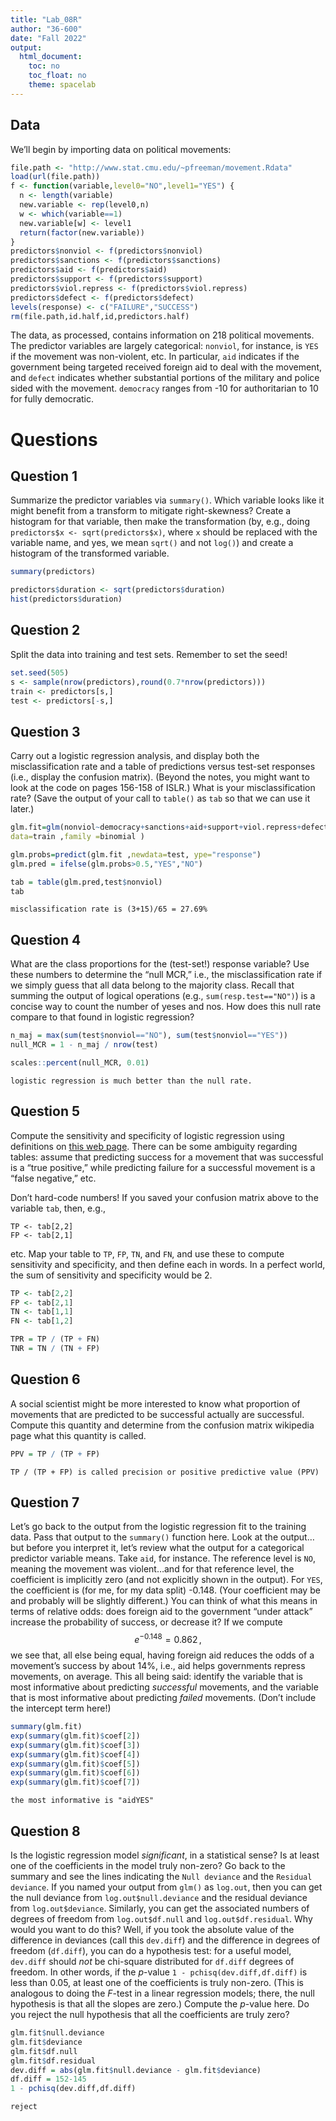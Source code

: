---
title: "Lab_08R"
author: "36-600"
date: "Fall 2022"
output: 
  html_document:
    toc: no
    toc_float: no
    theme: spacelab
---

## Data

We'll begin by importing data on political movements:
```{r}
file.path <- "http://www.stat.cmu.edu/~pfreeman/movement.Rdata"
load(url(file.path))
f <- function(variable,level0="NO",level1="YES") {
  n <- length(variable)
  new.variable <- rep(level0,n)
  w <- which(variable==1)
  new.variable[w] <- level1
  return(factor(new.variable))
}
predictors$nonviol <- f(predictors$nonviol)
predictors$sanctions <- f(predictors$sanctions)
predictors$aid <- f(predictors$aid)
predictors$support <- f(predictors$support)
predictors$viol.repress <- f(predictors$viol.repress)
predictors$defect <- f(predictors$defect)
levels(response) <- c("FAILURE","SUCCESS")
rm(file.path,id.half,id,predictors.half)
```
The data, as processed, contains information on 218 political movements. The predictor variables are largely categorical: `nonviol`, for instance, is `YES` if the movement was non-violent, etc. In particular, `aid` indicates if the government being targeted received foreign aid to deal with the movement, and `defect` indicates whether substantial portions of the military and police sided with the movement. `democracy` ranges from -10 for authoritarian to 10 for fully democratic. 

# Questions

## Question 1

Summarize the predictor variables via `summary()`. Which variable looks like it might benefit from a transform to mitigate right-skewness? Create a histogram for that variable, then make the transformation (by, e.g., doing `predictors$x <- sqrt(predictors$x)`, where `x` should be replaced with the variable name, and yes, we mean `sqrt()` and not `log()`) and create a histogram of the transformed variable.
```{r}
summary(predictors)
```


```{r}
predictors$duration <- sqrt(predictors$duration)
hist(predictors$duration)
```

## Question 2

Split the data into training and test sets. Remember to set the seed!
```{r}
set.seed(505)
s <- sample(nrow(predictors),round(0.7*nrow(predictors)))
train <- predictors[s,]
test <- predictors[-s,]
```

## Question 3

Carry out a logistic regression analysis, and display both the misclassification rate and a table of predictions versus test-set responses (i.e., display the confusion matrix). (Beyond the notes, you might want to look at the code on pages 156-158 of ISLR.) What is your misclassification rate? (Save the output of your call to `table()` as `tab` so that we can use it later.)
```{r}
glm.fit=glm(nonviol~democracy+sanctions+aid+support+viol.repress+defect+duration,
data=train ,family =binomial )

glm.probs=predict(glm.fit ,newdata=test, ype="response")
glm.pred = ifelse(glm.probs>0.5,"YES","NO")

tab = table(glm.pred,test$nonviol)
tab
```
```
misclassification rate is (3+15)/65 = 27.69%
```

## Question 4

What are the class proportions for the (test-set!) response variable? Use these numbers to determine the "null MCR," i.e., the misclassification rate if we simply guess that all data belong to the majority class. Recall that summing the output of logical operations (e.g., `sum(resp.test=="NO")`) is a concise way to count the number of yeses and nos. How does this null rate compare to that found in logistic regression?
```{r}
n_maj = max(sum(test$nonviol=="NO"), sum(test$nonviol=="YES"))
null_MCR = 1 - n_maj / nrow(test)

scales::percent(null_MCR, 0.01)
```
```
logistic regression is much better than the null rate.
```

## Question 5

Compute the sensitivity and specificity of logistic regression using definitions on [this web page](https://en.wikipedia.org/wiki/Confusion_matrix). There can be some ambiguity regarding tables: assume that predicting success for a movement that was successful is a "true positive," while predicting failure for a successful movement is a "false negative," etc.

Don't hard-code numbers! If you saved your confusion matrix above to the variable `tab`, then, e.g.,
```
TP <- tab[2,2]
FP <- tab[2,1]
```
etc. Map your table to `TP`, `FP`, `TN`, and `FN`, and use these to compute sensitivity and specificity, and then define each in words. In a perfect world, the sum of sensitivity and specificity would be 2.
```{r}
TP <- tab[2,2]
FP <- tab[2,1]
TN <- tab[1,1]
FN <- tab[1,2]

TPR = TP / (TP + FN)
TNR = TN / (TN + FP)
```

## Question 6

A social scientist might be more interested to know what proportion of movements that are predicted to be successful actually are successful. Compute this quantity and determine from the confusion matrix wikipedia page what this quantity is called.
```{r}
PPV = TP / (TP + FP)
```
```
TP / (TP + FP) is called precision or positive predictive value (PPV)
```

## Question 7

Let's go back to the output from the logistic regression fit to the training data. Pass that output to the `summary()` function here. Look at the output...but before you interpret it, let's review what the output for a categorical predictor variable means. Take `aid`, for instance. The reference level is `NO`, meaning the movement was violent...and for that reference level, the coefficient is implicitly zero (and not explicitly shown in the output). For `YES`, the coefficient is (for me, for my data split) -0.148. (Your coefficient may be and probably will be slightly different.) You can think of what this means in terms of relative odds: does foreign aid to the government "under attack" increase the probability of success, or decrease it? If we compute
$$
e^{-0.148} = 0.862 \,,
$$
we see that, all else being equal, having foreign aid reduces the odds of a movement's success by about 14%, i.e., aid helps governments repress movements, on average. This all being said: identify the variable that is most informative about predicting *successful* movements, and the variable that is most informative about predicting *failed* movements. (Don't include the intercept term here!)
```{r}
summary(glm.fit)
exp(summary(glm.fit)$coef[2])
exp(summary(glm.fit)$coef[3])
exp(summary(glm.fit)$coef[4])
exp(summary(glm.fit)$coef[5])
exp(summary(glm.fit)$coef[6])
exp(summary(glm.fit)$coef[7])
```
```
the most informative is "aidYES"
```

## Question 8

Is the logistic regression model *significant*, in a statistical sense? Is at least one of the coefficients in the model truly non-zero? Go back to the summary and see the lines indicating the `Null deviance` and the `Residual deviance`. If you named your output from `glm()` as `log.out`, then you can get the null deviance from `log.out$null.deviance` and the residual deviance from `log.out$deviance`. Similarly, you can get the associated numbers of degrees of freedom from `log.out$df.null` and `log.out$df.residual`. Why would you want to do this? Well, if you took the absolute value of the difference in deviances (call this `dev.diff`) and the difference in degrees of freedom (`df.diff`), you can do a hypothesis test: for a useful model, `dev.diff` should *not* be chi-square distributed for `df.diff` degrees of freedom. In other words, if the $p$-value `1 - pchisq(dev.diff,df.diff)` is less than 0.05, at least one of the coefficients is truly non-zero. (This is analogous to doing the $F$-test in a linear regression models; there, the null hypothesis is that all the slopes are zero.) Compute the $p$-value here. Do you reject the null hypothesis that all the coefficients are truly zero?
```{r}
glm.fit$null.deviance
glm.fit$deviance
glm.fit$df.null
glm.fit$df.residual
dev.diff = abs(glm.fit$null.deviance - glm.fit$deviance)
df.diff = 152-145
1 - pchisq(dev.diff,df.diff)
```
```
reject
```
